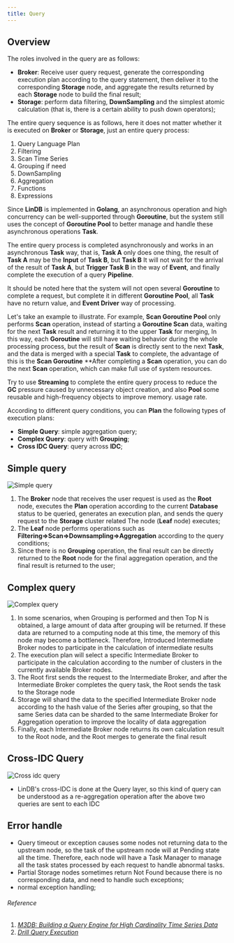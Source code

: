 ```yaml
---
title: Query
---
```


## Overview

The roles involved in the query are as follows:
- **Broker**: Receive user query request, generate the corresponding execution plan according to the query statement, then deliver it to the corresponding **Storage** node, and aggregate the results returned by each **Storage** node to build the final result;
- **Storage**: perform data filtering, **DownSampling** and the simplest atomic calculation (that is, there is a certain ability to push down operators);

The entire query sequence is as follows, here it does not matter whether it is executed on **Broker** or **Storage**, just an entire query process:
1. Query Language Plan
2. Filtering
3. Scan Time Series
4. Grouping if need
5. DownSampling
6. Aggregation
7. Functions
8. Expressions

Since **LinDB** is implemented in **Golang**, an asynchronous operation and high concurrency can be well-supported through **Goroutine**, but the system still uses the concept of **Goroutine Pool** to better manage and handle these asynchronous operations **Task**.

The entire query process is completed asynchronously and works in an asynchronous **Task** way, that is, **Task A** only does one thing, the result of **Task A** may be the **Input** of **Task B**, but **Task B** It will not wait for the arrival of the result of **Task A**, but **Trigger Task B** in the way of **Event**, and finally complete the execution of a query **Pipeline**.

It should be noted here that the system will not open several **Goroutine** to complete a request, but complete it in different **Goroutine Pool**, all **Task** have no return value, and **Event Driver** way of processing.

Let's take an example to illustrate. For example, **Scan Goroutine Pool** only performs **Scan** operation, instead of starting a **Goroutine Scan** data, waiting for the next **Task** result and returning it to the upper **Task** for merging, In this way, each **Goroutine** will still have waiting behavior during the whole processing process, but the result of **Scan** is directly sent to the next **Task**, and the data is merged with a special **Task** to complete, the advantage of this is the **Scan Goroutine** **After completing a **Scan** operation, you can do the next **Scan** operation, which can make full use of system resources.

Try to use **Streaming** to complete the entire query process to reduce the **GC** pressure caused by unnecessary object creation, and also **Pool** some reusable and high-frequency objects to improve memory. usage rate.

According to different query conditions, you can **Plan** the following types of execution plans:
- **Simple Query**: simple aggregation query;
- **Complex Query**: query with **Grouping**;
- **Cross IDC Query**: query across **IDC**;

## Simple query

![Simple query](/img/lindb/design/simple_query.png)

1. The **Broker** node that receives the user request is used as the **Root** node, executes the **Plan** operation according to the current **Database** status to be queried, generates an execution plan, and sends the query request to the **Storage** cluster related The node (**Leaf** node) executes;
2. The **Leaf** node performs operations such as **Filtering=>Scan=>Downsampling=>Aggregation** according to the query conditions;
3. Since there is no **Grouping** operation, the final result can be directly returned to the **Root** node for the final aggregation operation, and the final result is returned to the user;

## Complex query

![Complex query](/img/lindb/design/complex_query.png)

1. In some scenarios, when Grouping is performed and then Top N is obtained, a large amount of data after grouping will be returned. If these data are returned to a computing node at this time, the memory of this node may become a bottleneck. Therefore, Introduced Intermediate Broker nodes to participate in the calculation of intermediate results
2. The execution plan will select a specific Intermediate Broker to participate in the calculation according to the number of clusters in the currently available Broker nodes.
3. The Root first sends the request to the Intermediate Broker, and after the Intermediate Broker completes the query task, the Root sends the task to the Storage node
4. Storage will shard the data to the specified Intermediate Broker node according to the hash value of the Series after grouping, so that the same Series data can be sharded to the same Intermediate Broker for Aggregation operation to improve the locality of data aggregation
5. Finally, each Intermediate Broker node returns its own calculation result to the Root node, and the Root merges to generate the final result

## Cross-IDC Query

![Cross idc query](/img/lindb/design/cross_idc_query.png)

- LinDB's cross-IDC is done at the Query layer, so this kind of query can be understood as a re-aggregation operation after the above two queries are sent to each IDC

## Error handle

- Query timeout or exception causes some nodes not returning data to the upstream node, so the task of the upstream node will at Pending state all the time. Therefore, each node will have a Task Manager to manage all the task states processed by each request to handle abnormal tasks.
- Partial Storage nodes sometimes return Not Found because there is no corresponding data, and need to handle such exceptions;
- normal exception handling;

###### Reference

1. [_M3DB: Building a Query Engine for High Cardinality Time Series Data_](https://eng.uber.com/billion-data-point-challenge/)
2. [_Drill Query Execution_](https://drill.apache.org/docs/drill-query-execution/)
